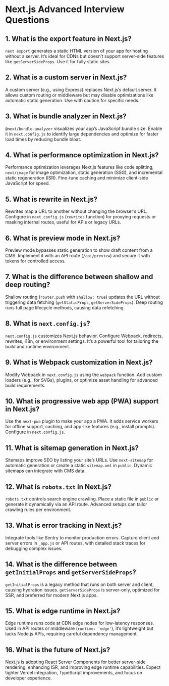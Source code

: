 # Next.js Advanced Interview Questions

## 1. What is the export feature in Next.js?
`next export` generates a static HTML version of your app for hosting without a server. It’s ideal for CDNs but doesn’t support server-side features like `getServerSideProps`. Use it for fully static sites.

## 2. What is a custom server in Next.js?
A custom server (e.g., using Express) replaces Next.js’s default server. It allows custom routing or middleware but may disable optimizations like automatic static generation. Use with caution for specific needs.

## 3. What is bundle analyzer in Next.js?
`@next/bundle-analyzer` visualizes your app’s JavaScript bundle size. Enable it in `next.config.js` to identify large dependencies and optimize for faster load times by reducing bundle bloat.

## 4. What is performance optimization in Next.js?
Performance optimization leverages Next.js features like code splitting, `next/image` for image optimization, static generation (SSG), and incremental static regeneration (ISR). Fine-tune caching and minimize client-side JavaScript for speed.

## 5. What is rewrite in Next.js?
Rewrites map a URL to another without changing the browser’s URL. Configure in `next.config.js` (`rewrites` function) for proxying requests or masking internal routes, useful for APIs or legacy URLs.

## 6. What is preview mode in Next.js?
Preview mode bypasses static generation to show draft content from a CMS. Implement it with an API route (`/api/preview`) and secure it with tokens for controlled access.

## 7. What is the difference between shallow and deep routing?
Shallow routing (`router.push` with `shallow: true`) updates the URL without triggering data fetching (`getStaticProps`, `getServerSideProps`). Deep routing runs full page lifecycle methods, causing data refetching.

## 8. What is `next.config.js`?
`next.config.js` customizes Next.js behavior. Configure Webpack, redirects, rewrites, i18n, or environment settings. It’s a powerful tool for tailoring the build and runtime environment.

## 9. What is Webpack customization in Next.js?
Modify Webpack in `next.config.js` using the `webpack` function. Add custom loaders (e.g., for SVGs), plugins, or optimize asset handling for advanced build requirements.

## 10. What is progressive web app (PWA) support in Next.js?
Use the `next-pwa` plugin to make your app a PWA. It adds service workers for offline support, caching, and app-like features (e.g., install prompts). Configure in `next.config.js`.

## 11. What is sitemap generation in Next.js?
Sitemaps improve SEO by listing your site’s URLs. Use `next-sitemap` for automatic generation or create a static `sitemap.xml` in `public`. Dynamic sitemaps can integrate with CMS data.

## 12. What is `robots.txt` in Next.js?
`robots.txt` controls search engine crawling. Place a static file in `public` or generate it dynamically via an API route. Advanced setups can tailor crawling rules per environment.

## 13. What is error tracking in Next.js?
Integrate tools like Sentry to monitor production errors. Capture client and server errors in `_app.js` or API routes, with detailed stack traces for debugging complex issues.

## 14. What is the difference between `getInitialProps` and `getServerSideProps`?
`getInitialProps` is a legacy method that runs on both server and client, causing hydration issues. `getServerSideProps` is server-only, optimized for SSR, and preferred for modern Next.js apps.

## 15. What is edge runtime in Next.js?
Edge runtime runs code at CDN edge nodes for low-latency responses. Used in API routes or middleware (`runtime: 'edge'`), it’s lightweight but lacks Node.js APIs, requiring careful dependency management.

## 16. What is the future of Next.js?
Next.js is adopting React Server Components for better server-side rendering, enhancing ISR, and improving edge runtime capabilities. Expect tighter Vercel integration, TypeScript improvements, and focus on developer experience.